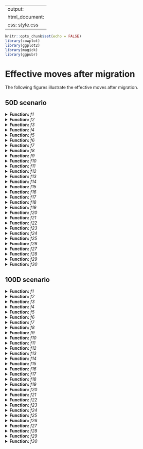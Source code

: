 
---
output:
  html_document:
    css: style.css
---

```r
knitr::opts_chunk$set(echo = FALSE)
library(cowplot)
library(ggplot2)
library(magick)
library(ggpubr)

```

# **Effective moves after migration**

The following figures illustrate the effective moves after migration.

## **50D scenario**


<details>
<summary><b>Function:</b> <i>f1</i></summary>
<p>

```r
s3 <- ggdraw() + draw_image("effective_moves_images50/f1_aepd_teda_cloud.png", scale = 1)
s2 <- ggdraw() + draw_image("effective_moves_images50/f1_aepd_teda_best.png", scale = 1)
s1 <- ggdraw() + draw_image("effective_moves_images50/f1_aepd_best.png", scale = 1)
fix <- ggdraw() + draw_image("effective_moves_images50/f1_fix.png", scale = 1)
prob <- ggdraw() + draw_image("effective_moves_images50/f1_prob.png", scale = 1)

ggarrange(s3,s2,s1,fix,prob,
          labels = c("S3", "S2", "S1", "FIX", "PROB"),
          hjust = c(-1, -1),
          font.label = list(size = 20),
          ncol = 3, nrow = 2)

```

</p>
</details>


<details>
<summary><b>Function:</b> <i>f2</i></summary>
<p>

```r
s3 <- ggdraw() + draw_image("effective_moves_images50/f2_aepd_teda_cloud.png", scale = 1)
s2 <- ggdraw() + draw_image("effective_moves_images50/f2_aepd_teda_best.png", scale = 1)
s1 <- ggdraw() + draw_image("effective_moves_images50/f2_aepd_best.png", scale = 1)
fix <- ggdraw() + draw_image("effective_moves_images50/f2_fix.png", scale = 1)
prob <- ggdraw() + draw_image("effective_moves_images50/f2_prob.png", scale = 1)

ggarrange(s3,s2,s1,fix,prob,
          labels = c("S3", "S2", "S1", "FIX", "PROB"),
          hjust = c(-1, -1),
          font.label = list(size = 20),
          ncol = 3, nrow = 2)

```

</p>
</details>


<details>
<summary><b>Function:</b> <i>f3</i></summary>
<p>

```There were no migrations in this function.```

</p>
</details>


<details>
<summary><b>Function:</b> <i>f4</i></summary>
<p>

```r
s3 <- ggdraw() + draw_image("effective_moves_images50/f4_aepd_teda_cloud.png", scale = 1)
s2 <- ggdraw() + draw_image("effective_moves_images50/f4_aepd_teda_best.png", scale = 1)
s1 <- ggdraw() + draw_image("effective_moves_images50/f4_aepd_best.png", scale = 1)
fix <- ggdraw() + draw_image("effective_moves_images50/f4_fix.png", scale = 1)
prob <- ggdraw() + draw_image("effective_moves_images50/f4_prob.png", scale = 1)

ggarrange(s3,s2,s1,fix,prob,
          labels = c("S3", "S2", "S1", "FIX", "PROB"),
          hjust = c(-1, -1),
          font.label = list(size = 20),
          ncol = 3, nrow = 2)

```

</p>
</details>


<details>
<summary><b>Function:</b> <i>f5</i></summary>
<p>

```r
s3 <- ggdraw() + draw_image("effective_moves_images50/f5_aepd_teda_cloud.png", scale = 1)
s2 <- ggdraw() + draw_image("effective_moves_images50/f5_aepd_teda_best.png", scale = 1)
s1 <- ggdraw() + draw_image("effective_moves_images50/f5_aepd_best.png", scale = 1)
fix <- ggdraw() + draw_image("effective_moves_images50/f5_fix.png", scale = 1)
prob <- ggdraw() + draw_image("effective_moves_images50/f5_prob.png", scale = 1)

ggarrange(s3,s2,s1,fix,prob,
          labels = c("S3", "S2", "S1", "FIX", "PROB"),
          hjust = c(-1, -1),
          font.label = list(size = 20),
          ncol = 3, nrow = 2)

```

</p>
</details>




<details>
<summary><b>Function:</b> <i>f6</i></summary>
<p>

```r
s3 <- ggdraw() + draw_image("effective_moves_images50/f6_aepd_teda_cloud.png", scale = 1)
s2 <- ggdraw() + draw_image("effective_moves_images50/f6_aepd_teda_best.png", scale = 1)
s1 <- ggdraw() + draw_image("effective_moves_images50/f6_aepd_best.png", scale = 1)
fix <- ggdraw() + draw_image("effective_moves_images50/f6_fix.png", scale = 1)
prob <- ggdraw() + draw_image("effective_moves_images50/f6_prob.png", scale = 1)

ggarrange(s3,s2,s1,fix,prob,
          labels = c("S3", "S2", "S1", "FIX", "PROB"),
          hjust = c(-1, -1),
          font.label = list(size = 20),
          ncol = 3, nrow = 2)

```

</p>
</details>



<details>
<summary><b>Function:</b> <i>f7</i></summary>
<p>

```r
s3 <- ggdraw() + draw_image("effective_moves_images50/f7_aepd_teda_cloud.png", scale = 1)
s2 <- ggdraw() + draw_image("effective_moves_images50/f7_aepd_teda_best.png", scale = 1)
s1 <- ggdraw() + draw_image("effective_moves_images50/f7_aepd_best.png", scale = 1)
fix <- ggdraw() + draw_image("effective_moves_images50/f7_fix.png", scale = 1)
prob <- ggdraw() + draw_image("effective_moves_images50/f7_prob.png", scale = 1)

ggarrange(s3,s2,s1,fix,prob,
          labels = c("S3", "S2", "S1", "FIX", "PROB"),
          hjust = c(-1, -1),
          font.label = list(size = 20),
          ncol = 3, nrow = 2)

```

</p>
</details>



<details>
<summary><b>Function:</b> <i>f8</i></summary>
<p>

```r
s3 <- ggdraw() + draw_image("effective_moves_images50/f8_aepd_teda_cloud.png", scale = 1)
s2 <- ggdraw() + draw_image("effective_moves_images50/f8_aepd_teda_best.png", scale = 1)
s1 <- ggdraw() + draw_image("effective_moves_images50/f8_aepd_best.png", scale = 1)
fix <- ggdraw() + draw_image("effective_moves_images50/f8_fix.png", scale = 1)
prob <- ggdraw() + draw_image("effective_moves_images50/f8_prob.png", scale = 1)

ggarrange(s3,s2,s1,fix,prob,
          labels = c("S3", "S2", "S1", "FIX", "PROB"),
          hjust = c(-1, -1),
          font.label = list(size = 20),
          ncol = 3, nrow = 2)

```

</p>
</details>

<details>
<summary><b>Function:</b> <i>f9</i></summary>
<p>

```r
s3 <- ggdraw() + draw_image("effective_moves_images50/f9_aepd_teda_cloud.png", scale = 1)
s2 <- ggdraw() + draw_image("effective_moves_images50/f9_aepd_teda_best.png", scale = 1)
s1 <- ggdraw() + draw_image("effective_moves_images50/f9_aepd_best.png", scale = 1)
fix <- ggdraw() + draw_image("effective_moves_images50/f9_fix.png", scale = 1)
prob <- ggdraw() + draw_image("effective_moves_images50/f9_prob.png", scale = 1)

ggarrange(s3,s2,s1,fix,prob,
          labels = c("S3", "S2", "S1", "FIX", "PROB"),
          hjust = c(-1, -1),
          font.label = list(size = 20),
          ncol = 3, nrow = 2)

```

</p>
</details>


<details>
<summary><b>Function:</b> <i>f10</i></summary>
<p>

```r
s3 <- ggdraw() + draw_image("effective_moves_images50/f10_aepd_teda_cloud.png", scale = 1)
s2 <- ggdraw() + draw_image("effective_moves_images50/f10_aepd_teda_best.png", scale = 1)
s1 <- ggdraw() + draw_image("effective_moves_images50/f10_aepd_best.png", scale = 1)
fix <- ggdraw() + draw_image("effective_moves_images50/f10_fix.png", scale = 1)
prob <- ggdraw() + draw_image("effective_moves_images50/f10_prob.png", scale = 1)

ggarrange(s3,s2,s1,fix,prob,
          labels = c("S3", "S2", "S1", "FIX", "PROB"),
          hjust = c(-1, -1),
          font.label = list(size = 20),
          ncol = 3, nrow = 2)

```

</p>
</details>





<details>
<summary><b>Function:</b> <i>f11</i></summary>
<p>

```r
s3 <- ggdraw() + draw_image("effective_moves_images50/f11_aepd_teda_cloud.png", scale = 1)
s2 <- ggdraw() + draw_image("effective_moves_images50/f11_aepd_teda_best.png", scale = 1)
s1 <- ggdraw() + draw_image("effective_moves_images50/f11_aepd_best.png", scale = 1)
fix <- ggdraw() + draw_image("effective_moves_images50/f11_fix.png", scale = 1)
prob <- ggdraw() + draw_image("effective_moves_images50/f11_prob.png", scale = 1)

ggarrange(s3,s2,s1,fix,prob,
          labels = c("S3", "S2", "S1", "FIX", "PROB"),
          hjust = c(-1, -1),
          font.label = list(size = 20),
          ncol = 3, nrow = 2)

```

</p>
</details>




<details>
<summary><b>Function:</b> <i>f12</i></summary>
<p>

```r
s3 <- ggdraw() + draw_image("effective_moves_images50/f12_aepd_teda_cloud.png", scale = 1)
s2 <- ggdraw() + draw_image("effective_moves_images50/f12_aepd_teda_best.png", scale = 1)
s1 <- ggdraw() + draw_image("effective_moves_images50/f12_aepd_best.png", scale = 1)
fix <- ggdraw() + draw_image("effective_moves_images50/f12_fix.png", scale = 1)
prob <- ggdraw() + draw_image("effective_moves_images50/f12_prob.png", scale = 1)

ggarrange(s3,s2,s1,fix,prob,
          labels = c("S3", "S2", "S1", "FIX", "PROB"),
          hjust = c(-1, -1),
          font.label = list(size = 20),
          ncol = 3, nrow = 2)

```

</p>
</details>


<details>
<summary><b>Function:</b> <i>f13</i></summary>
<p>

```r
s3 <- ggdraw() + draw_image("effective_moves_images50/f13_aepd_teda_cloud.png", scale = 1)
s2 <- ggdraw() + draw_image("effective_moves_images50/f13_aepd_teda_best.png", scale = 1)
s1 <- ggdraw() + draw_image("effective_moves_images50/f13_aepd_best.png", scale = 1)
fix <- ggdraw() + draw_image("effective_moves_images50/f13_fix.png", scale = 1)
prob <- ggdraw() + draw_image("effective_moves_images50/f13_prob.png", scale = 1)

ggarrange(s3,s2,s1,fix,prob,
          labels = c("S3", "S2", "S1", "FIX", "PROB"),
          hjust = c(-1, -1),
          font.label = list(size = 20),
          ncol = 3, nrow = 2)

```

</p>
</details>



<details>
<summary><b>Function:</b> <i>f14</i></summary>
<p>

```r
s3 <- ggdraw() + draw_image("effective_moves_images50/f14_aepd_teda_cloud.png", scale = 1)
s2 <- ggdraw() + draw_image("effective_moves_images50/f14_aepd_teda_best.png", scale = 1)
s1 <- ggdraw() + draw_image("effective_moves_images50/f14_aepd_best.png", scale = 1)
fix <- ggdraw() + draw_image("effective_moves_images50/f14_fix.png", scale = 1)
prob <- ggdraw() + draw_image("effective_moves_images50/f14_prob.png", scale = 1)

ggarrange(s3,s2,s1,fix,prob,
          labels = c("S3", "S2", "S1", "FIX", "PROB"),
          hjust = c(-1, -1),
          font.label = list(size = 20),
          ncol = 3, nrow = 2)

```

</p>
</details>




<details>
<summary><b>Function:</b> <i>f15</i></summary>
<p>

```r
s3 <- ggdraw() + draw_image("effective_moves_images50/f15_aepd_teda_cloud.png", scale = 1)
s2 <- ggdraw() + draw_image("effective_moves_images50/f15_aepd_teda_best.png", scale = 1)
s1 <- ggdraw() + draw_image("effective_moves_images50/f15_aepd_best.png", scale = 1)
fix <- ggdraw() + draw_image("effective_moves_images50/f15_fix.png", scale = 1)
prob <- ggdraw() + draw_image("effective_moves_images50/f15_prob.png", scale = 1)

ggarrange(s3,s2,s1,fix,prob,
          labels = c("S3", "S2", "S1", "FIX", "PROB"),
          hjust = c(-1, -1),
          font.label = list(size = 20),
          ncol = 3, nrow = 2)

```

</p>
</details>



<details>
<summary><b>Function:</b> <i>f16</i></summary>
<p>

```r
s3 <- ggdraw() + draw_image("effective_moves_images50/f16_aepd_teda_cloud.png", scale = 1)
s2 <- ggdraw() + draw_image("effective_moves_images50/f16_aepd_teda_best.png", scale = 1)
s1 <- ggdraw() + draw_image("effective_moves_images50/f16_aepd_best.png", scale = 1)
fix <- ggdraw() + draw_image("effective_moves_images50/f16_fix.png", scale = 1)
prob <- ggdraw() + draw_image("effective_moves_images50/f16_prob.png", scale = 1)

ggarrange(s3,s2,s1,fix,prob,
          labels = c("S3", "S2", "S1", "FIX", "PROB"),
          hjust = c(-1, -1),
          font.label = list(size = 20),
          ncol = 3, nrow = 2)

```

</p>
</details>



<details>
<summary><b>Function:</b> <i>f17</i></summary>
<p>

```r
s3 <- ggdraw() + draw_image("effective_moves_images50/f17_aepd_teda_cloud.png", scale = 1)
s2 <- ggdraw() + draw_image("effective_moves_images50/f17_aepd_teda_best.png", scale = 1)
s1 <- ggdraw() + draw_image("effective_moves_images50/f17_aepd_best.png", scale = 1)
fix <- ggdraw() + draw_image("effective_moves_images50/f17_fix.png", scale = 1)
prob <- ggdraw() + draw_image("effective_moves_images50/f17_prob.png", scale = 1)

ggarrange(s3,s2,s1,fix,prob,
          labels = c("S3", "S2", "S1", "FIX", "PROB"),
          hjust = c(-1, -1),
          font.label = list(size = 20),
          ncol = 3, nrow = 2)

```

</p>
</details>



<details>
<summary><b>Function:</b> <i>f18</i></summary>
<p>

```r
s3 <- ggdraw() + draw_image("effective_moves_images50/f18_aepd_teda_cloud.png", scale = 1)
s2 <- ggdraw() + draw_image("effective_moves_images50/f18_aepd_teda_best.png", scale = 1)
s1 <- ggdraw() + draw_image("effective_moves_images50/f18_aepd_best.png", scale = 1)
fix <- ggdraw() + draw_image("effective_moves_images50/f18_fix.png", scale = 1)
prob <- ggdraw() + draw_image("effective_moves_images50/f18_prob.png", scale = 1)

ggarrange(s3,s2,s1,fix,prob,
          labels = c("S3", "S2", "S1", "FIX", "PROB"),
          hjust = c(-1, -1),
          font.label = list(size = 20),
          ncol = 3, nrow = 2)

```

</p>
</details>


<details>
<summary><b>Function:</b> <i>f19</i></summary>
<p>

```r
s3 <- ggdraw() + draw_image("effective_moves_images50/f19_aepd_teda_cloud.png", scale = 1)
s2 <- ggdraw() + draw_image("effective_moves_images50/f19_aepd_teda_best.png", scale = 1)
s1 <- ggdraw() + draw_image("effective_moves_images50/f19_aepd_best.png", scale = 1)
fix <- ggdraw() + draw_image("effective_moves_images50/f19_fix.png", scale = 1)
prob <- ggdraw() + draw_image("effective_moves_images50/f19_prob.png", scale = 1)

ggarrange(s3,s2,s1,fix,prob,
          labels = c("S3", "S2", "S1", "FIX", "PROB"),
          hjust = c(-1, -1),
          font.label = list(size = 20),
          ncol = 3, nrow = 2)

```

</p>
</details>




<details>
<summary><b>Function:</b> <i>f20</i></summary>
<p>

```r
s3 <- ggdraw() + draw_image("effective_moves_images50/f20_aepd_teda_cloud.png", scale = 1)
s2 <- ggdraw() + draw_image("effective_moves_images50/f20_aepd_teda_best.png", scale = 1)
s1 <- ggdraw() + draw_image("effective_moves_images50/f20_aepd_best.png", scale = 1)
fix <- ggdraw() + draw_image("effective_moves_images50/f20_fix.png", scale = 1)
prob <- ggdraw() + draw_image("effective_moves_images50/f20_prob.png", scale = 1)

ggarrange(s3,s2,s1,fix,prob,
          labels = c("S3", "S2", "S1", "FIX", "PROB"),
          hjust = c(-1, -1),
          font.label = list(size = 20),
          ncol = 3, nrow = 2)

```

</p>
</details>



<details>
<summary><b>Function:</b> <i>f21</i></summary>
<p>

```r
s3 <- ggdraw() + draw_image("effective_moves_images50/f21_aepd_teda_cloud.png", scale = 1)
s2 <- ggdraw() + draw_image("effective_moves_images50/f21_aepd_teda_best.png", scale = 1)
s1 <- ggdraw() + draw_image("effective_moves_images50/f21_aepd_best.png", scale = 1)
fix <- ggdraw() + draw_image("effective_moves_images50/f21_fix.png", scale = 1)
prob <- ggdraw() + draw_image("effective_moves_images50/f21_prob.png", scale = 1)

ggarrange(s3,s2,s1,fix,prob,
          labels = c("S3", "S2", "S1", "FIX", "PROB"),
          hjust = c(-1, -1),
          font.label = list(size = 20),
          ncol = 3, nrow = 2)

```

</p>
</details>




<details>
<summary><b>Function:</b> <i>f22</i></summary>
<p>

```r
s3 <- ggdraw() + draw_image("effective_moves_images50/f22_aepd_teda_cloud.png", scale = 1)
s2 <- ggdraw() + draw_image("effective_moves_images50/f22_aepd_teda_best.png", scale = 1)
s1 <- ggdraw() + draw_image("effective_moves_images50/f22_aepd_best.png", scale = 1)
fix <- ggdraw() + draw_image("effective_moves_images50/f22_fix.png", scale = 1)
prob <- ggdraw() + draw_image("effective_moves_images50/f22_prob.png", scale = 1)

ggarrange(s3,s2,s1,fix,prob,
          labels = c("S3", "S2", "S1", "FIX", "PROB"),
          hjust = c(-1, -1),
          font.label = list(size = 20),
          ncol = 3, nrow = 2)

```

</p>
</details>



<details>
<summary><b>Function:</b> <i>f23</i></summary>
<p>

```r
s3 <- ggdraw() + draw_image("effective_moves_images50/f23_aepd_teda_cloud.png", scale = 1)
s2 <- ggdraw() + draw_image("effective_moves_images50/f23_aepd_teda_best.png", scale = 1)
s1 <- ggdraw() + draw_image("effective_moves_images50/f23_aepd_best.png", scale = 1)
fix <- ggdraw() + draw_image("effective_moves_images50/f23_fix.png", scale = 1)
prob <- ggdraw() + draw_image("effective_moves_images50/f23_prob.png", scale = 1)

ggarrange(s3,s2,s1,fix,prob,
          labels = c("S3", "S2", "S1", "FIX", "PROB"),
          hjust = c(-1, -1),
          font.label = list(size = 20),
          ncol = 3, nrow = 2)

```

</p>
</details>




<details>
<summary><b>Function:</b> <i>f24</i></summary>
<p>

```r
s3 <- ggdraw() + draw_image("effective_moves_images50/f24_aepd_teda_cloud.png", scale = 1)
s2 <- ggdraw() + draw_image("effective_moves_images50/f24_aepd_teda_best.png", scale = 1)
s1 <- ggdraw() + draw_image("effective_moves_images50/f24_aepd_best.png", scale = 1)
fix <- ggdraw() + draw_image("effective_moves_images50/f24_fix.png", scale = 1)
prob <- ggdraw() + draw_image("effective_moves_images50/f24_prob.png", scale = 1)

ggarrange(s3,s2,s1,fix,prob,
          labels = c("S3", "S2", "S1", "FIX", "PROB"),
          hjust = c(-1, -1),
          font.label = list(size = 20),
          ncol = 3, nrow = 2)

```

</p>
</details>



<details>
<summary><b>Function:</b> <i>f25</i></summary>
<p>

```r
s3 <- ggdraw() + draw_image("effective_moves_images50/f25_aepd_teda_cloud.png", scale = 1)
s2 <- ggdraw() + draw_image("effective_moves_images50/f25_aepd_teda_best.png", scale = 1)
s1 <- ggdraw() + draw_image("effective_moves_images50/f25_aepd_best.png", scale = 1)
fix <- ggdraw() + draw_image("effective_moves_images50/f25_fix.png", scale = 1)
prob <- ggdraw() + draw_image("effective_moves_images50/f25_prob.png", scale = 1)

ggarrange(s3,s2,s1,fix,prob,
          labels = c("S3", "S2", "S1", "FIX", "PROB"),
          hjust = c(-1, -1),
          font.label = list(size = 20),
          ncol = 3, nrow = 2)

```

</p>
</details>




<details>
<summary><b>Function:</b> <i>f26</i></summary>
<p>

```r
s3 <- ggdraw() + draw_image("effective_moves_images50/f26_aepd_teda_cloud.png", scale = 1)
s2 <- ggdraw() + draw_image("effective_moves_images50/f26_aepd_teda_best.png", scale = 1)
s1 <- ggdraw() + draw_image("effective_moves_images50/f26_aepd_best.png", scale = 1)
fix <- ggdraw() + draw_image("effective_moves_images50/f26_fix.png", scale = 1)
prob <- ggdraw() + draw_image("effective_moves_images50/f26_prob.png", scale = 1)

ggarrange(s3,s2,s1,fix,prob,
          labels = c("S3", "S2", "S1", "FIX", "PROB"),
          hjust = c(-1, -1),
          font.label = list(size = 20),
          ncol = 3, nrow = 2)

```

</p>
</details>


<details>
<summary><b>Function:</b> <i>f27</i></summary>
<p>

```r
s3 <- ggdraw() + draw_image("effective_moves_images50/f27_aepd_teda_cloud.png", scale = 1)
s2 <- ggdraw() + draw_image("effective_moves_images50/f27_aepd_teda_best.png", scale = 1)
s1 <- ggdraw() + draw_image("effective_moves_images50/f27_aepd_best.png", scale = 1)
fix <- ggdraw() + draw_image("effective_moves_images50/f27_fix.png", scale = 1)
prob <- ggdraw() + draw_image("effective_moves_images50/f27_prob.png", scale = 1)

ggarrange(s3,s2,s1,fix,prob,
          labels = c("S3", "S2", "S1", "FIX", "PROB"),
          hjust = c(-1, -1),
          font.label = list(size = 20),
          ncol = 3, nrow = 2)

```

</p>
</details>



<details>
<summary><b>Function:</b> <i>f28</i></summary>
<p>

```r
s3 <- ggdraw() + draw_image("effective_moves_images50/f28_aepd_teda_cloud.png", scale = 1)
s2 <- ggdraw() + draw_image("effective_moves_images50/f28_aepd_teda_best.png", scale = 1)
s1 <- ggdraw() + draw_image("effective_moves_images50/f28_aepd_best.png", scale = 1)
fix <- ggdraw() + draw_image("effective_moves_images50/f28_fix.png", scale = 1)
prob <- ggdraw() + draw_image("effective_moves_images50/f28_prob.png", scale = 1)

ggarrange(s3,s2,s1,fix,prob,
          labels = c("S3", "S2", "S1", "FIX", "PROB"),
          hjust = c(-1, -1),
          font.label = list(size = 20),
          ncol = 3, nrow = 2)

```

</p>
</details>



<details>
<summary><b>Function:</b> <i>f29</i></summary>
<p>

```r
s3 <- ggdraw() + draw_image("effective_moves_images50/f29_aepd_teda_cloud.png", scale = 1)
s2 <- ggdraw() + draw_image("effective_moves_images50/f29_aepd_teda_best.png", scale = 1)
s1 <- ggdraw() + draw_image("effective_moves_images50/f29_aepd_best.png", scale = 1)
fix <- ggdraw() + draw_image("effective_moves_images50/f29_fix.png", scale = 1)
prob <- ggdraw() + draw_image("effective_moves_images50/f29_prob.png", scale = 1)

ggarrange(s3,s2,s1,fix,prob,
          labels = c("S3", "S2", "S1", "FIX", "PROB"),
          hjust = c(-1, -1),
          font.label = list(size = 20),
          ncol = 3, nrow = 2)

```

</p>
</details>



<details>
<summary><b>Function:</b> <i>f30</i></summary>
<p>

```r
s3 <- ggdraw() + draw_image("effective_moves_images50/f30_aepd_teda_cloud.png", scale = 1)
s2 <- ggdraw() + draw_image("effective_moves_images50/f30_aepd_teda_best.png", scale = 1)
s1 <- ggdraw() + draw_image("effective_moves_images50/f30_aepd_best.png", scale = 1)
fix <- ggdraw() + draw_image("effective_moves_images50/f30_fix.png", scale = 1)
prob <- ggdraw() + draw_image("effective_moves_images50/f30_prob.png", scale = 1)

ggarrange(s3,s2,s1,fix,prob,
          labels = c("S3", "S2", "S1", "FIX", "PROB"),
          hjust = c(-1, -1),
          font.label = list(size = 20),
          ncol = 3, nrow = 2)

```

</p>
</details>




## **100D scenario**

<details>
<summary><b>Function:</b> <i>f1</i></summary>
<p>

```r
s3 <- ggdraw() + draw_image("effective_moves_images100/f1_aepd_teda_cloud.png", scale = 1)
s2 <- ggdraw() + draw_image("effective_moves_images100/f1_aepd_teda_best.png", scale = 1)
s1 <- ggdraw() + draw_image("effective_moves_images100/f1_aepd_best.png", scale = 1)
fix <- ggdraw() + draw_image("effective_moves_images100/f1_fix.png", scale = 1)
prob <- ggdraw() + draw_image("effective_moves_images100/f1_prob.png", scale = 1)

ggarrange(s3,s2,s1,fix,prob,
          labels = c("S3", "S2", "S1", "FIX", "PROB"),
          hjust = c(-1, -1),
          font.label = list(size = 20),
          ncol = 3, nrow = 2)

```

</p>
</details>


<details>
<summary><b>Function:</b> <i>f2</i></summary>
<p>

```r
s3 <- ggdraw() + draw_image("effective_moves_images100/f2_aepd_teda_cloud.png", scale = 1)
s2 <- ggdraw() + draw_image("effective_moves_images100/f2_aepd_teda_best.png", scale = 1)
s1 <- ggdraw() + draw_image("effective_moves_images100/f2_aepd_best.png", scale = 1)
fix <- ggdraw() + draw_image("effective_moves_images100/f2_fix.png", scale = 1)
prob <- ggdraw() + draw_image("effective_moves_images100/f2_prob.png", scale = 1)

ggarrange(s3,s2,s1,fix,prob,
          labels = c("S3", "S2", "S1", "FIX", "PROB"),
          hjust = c(-1, -1),
          font.label = list(size = 20),
          ncol = 3, nrow = 2)

```

</p>
</details>

<details>
<summary><b>Function:</b> <i>f3</i></summary>
<p>

```There were no migrations in this function.```

</p>
</details>


<details>
<summary><b>Function:</b> <i>f4</i></summary>
<p>

```r
s3 <- ggdraw() + draw_image("effective_moves_images100/f4_aepd_teda_cloud.png", scale = 1)
s2 <- ggdraw() + draw_image("effective_moves_images100/f4_aepd_teda_best.png", scale = 1)
s1 <- ggdraw() + draw_image("effective_moves_images100/f4_aepd_best.png", scale = 1)
fix <- ggdraw() + draw_image("effective_moves_images100/f4_fix.png", scale = 1)
prob <- ggdraw() + draw_image("effective_moves_images100/f4_prob.png", scale = 1)

ggarrange(s3,s2,s1,fix,prob,
          labels = c("S3", "S2", "S1", "FIX", "PROB"),
          hjust = c(-1, -1),
          font.label = list(size = 20),
          ncol = 3, nrow = 2)

```

</p>
</details>


<details>
<summary><b>Function:</b> <i>f5</i></summary>
<p>

```r
s3 <- ggdraw() + draw_image("effective_moves_images100/f5_aepd_teda_cloud.png", scale = 1)
s2 <- ggdraw() + draw_image("effective_moves_images100/f5_aepd_teda_best.png", scale = 1)
s1 <- ggdraw() + draw_image("effective_moves_images100/f5_aepd_best.png", scale = 1)
fix <- ggdraw() + draw_image("effective_moves_images100/f5_fix.png", scale = 1)
prob <- ggdraw() + draw_image("effective_moves_images100/f5_prob.png", scale = 1)

ggarrange(s3,s2,s1,fix,prob,
          labels = c("S3", "S2", "S1", "FIX", "PROB"),
          hjust = c(-1, -1),
          font.label = list(size = 20),
          ncol = 3, nrow = 2)

```

</p>
</details>




<details>
<summary><b>Function:</b> <i>f6</i></summary>
<p>

```r
s3 <- ggdraw() + draw_image("effective_moves_images100/f6_aepd_teda_cloud.png", scale = 1)
s2 <- ggdraw() + draw_image("effective_moves_images100/f6_aepd_teda_best.png", scale = 1)
s1 <- ggdraw() + draw_image("effective_moves_images100/f6_aepd_best.png", scale = 1)
fix <- ggdraw() + draw_image("effective_moves_images100/f6_fix.png", scale = 1)
prob <- ggdraw() + draw_image("effective_moves_images100/f6_prob.png", scale = 1)

ggarrange(s3,s2,s1,fix,prob,
          labels = c("S3", "S2", "S1", "FIX", "PROB"),
          hjust = c(-1, -1),
          font.label = list(size = 20),
          ncol = 3, nrow = 2)

```

</p>
</details>



<details>
<summary><b>Function:</b> <i>f7</i></summary>
<p>

```r
s3 <- ggdraw() + draw_image("effective_moves_images100/f7_aepd_teda_cloud.png", scale = 1)
s2 <- ggdraw() + draw_image("effective_moves_images100/f7_aepd_teda_best.png", scale = 1)
s1 <- ggdraw() + draw_image("effective_moves_images100/f7_aepd_best.png", scale = 1)
fix <- ggdraw() + draw_image("effective_moves_images100/f7_fix.png", scale = 1)
prob <- ggdraw() + draw_image("effective_moves_images100/f7_prob.png", scale = 1)

ggarrange(s3,s2,s1,fix,prob,
          labels = c("S3", "S2", "S1", "FIX", "PROB"),
          hjust = c(-1, -1),
          font.label = list(size = 20),
          ncol = 3, nrow = 2)

```

</p>
</details>



<details>
<summary><b>Function:</b> <i>f8</i></summary>
<p>

```r
s3 <- ggdraw() + draw_image("effective_moves_images100/f8_aepd_teda_cloud.png", scale = 1)
s2 <- ggdraw() + draw_image("effective_moves_images100/f8_aepd_teda_best.png", scale = 1)
s1 <- ggdraw() + draw_image("effective_moves_images100/f8_aepd_best.png", scale = 1)
fix <- ggdraw() + draw_image("effective_moves_images100/f8_fix.png", scale = 1)
prob <- ggdraw() + draw_image("effective_moves_images100/f8_prob.png", scale = 1)

ggarrange(s3,s2,s1,fix,prob,
          labels = c("S3", "S2", "S1", "FIX", "PROB"),
          hjust = c(-1, -1),
          font.label = list(size = 20),
          ncol = 3, nrow = 2)

```

</p>
</details>

<details>
<summary><b>Function:</b> <i>f9</i></summary>
<p>

```r
s3 <- ggdraw() + draw_image("effective_moves_images100/f9_aepd_teda_cloud.png", scale = 1)
s2 <- ggdraw() + draw_image("effective_moves_images100/f9_aepd_teda_best.png", scale = 1)
s1 <- ggdraw() + draw_image("effective_moves_images100/f9_aepd_best.png", scale = 1)
fix <- ggdraw() + draw_image("effective_moves_images100/f9_fix.png", scale = 1)
prob <- ggdraw() + draw_image("effective_moves_images100/f9_prob.png", scale = 1)

ggarrange(s3,s2,s1,fix,prob,
          labels = c("S3", "S2", "S1", "FIX", "PROB"),
          hjust = c(-1, -1),
          font.label = list(size = 20),
          ncol = 3, nrow = 2)

```

</p>
</details>


<details>
<summary><b>Function:</b> <i>f10</i></summary>
<p>

```r
s3 <- ggdraw() + draw_image("effective_moves_images100/f10_aepd_teda_cloud.png", scale = 1)
s2 <- ggdraw() + draw_image("effective_moves_images100/f10_aepd_teda_best.png", scale = 1)
s1 <- ggdraw() + draw_image("effective_moves_images100/f10_aepd_best.png", scale = 1)
fix <- ggdraw() + draw_image("effective_moves_images100/f10_fix.png", scale = 1)
prob <- ggdraw() + draw_image("effective_moves_images100/f10_prob.png", scale = 1)

ggarrange(s3,s2,s1,fix,prob,
          labels = c("S3", "S2", "S1", "FIX", "PROB"),
          hjust = c(-1, -1),
          font.label = list(size = 20),
          ncol = 3, nrow = 2)

```

</p>
</details>





<details>
<summary><b>Function:</b> <i>f11</i></summary>
<p>

```r
s3 <- ggdraw() + draw_image("effective_moves_images100/f11_aepd_teda_cloud.png", scale = 1)
s2 <- ggdraw() + draw_image("effective_moves_images100/f11_aepd_teda_best.png", scale = 1)
s1 <- ggdraw() + draw_image("effective_moves_images100/f11_aepd_best.png", scale = 1)
fix <- ggdraw() + draw_image("effective_moves_images100/f11_fix.png", scale = 1)
prob <- ggdraw() + draw_image("effective_moves_images100/f11_prob.png", scale = 1)

ggarrange(s3,s2,s1,fix,prob,
          labels = c("S3", "S2", "S1", "FIX", "PROB"),
          hjust = c(-1, -1),
          font.label = list(size = 20),
          ncol = 3, nrow = 2)

```

</p>
</details>




<details>
<summary><b>Function:</b> <i>f12</i></summary>
<p>

```r
s3 <- ggdraw() + draw_image("effective_moves_images100/f12_aepd_teda_cloud.png", scale = 1)
s2 <- ggdraw() + draw_image("effective_moves_images100/f12_aepd_teda_best.png", scale = 1)
s1 <- ggdraw() + draw_image("effective_moves_images100/f12_aepd_best.png", scale = 1)
fix <- ggdraw() + draw_image("effective_moves_images100/f12_fix.png", scale = 1)
prob <- ggdraw() + draw_image("effective_moves_images100/f12_prob.png", scale = 1)

ggarrange(s3,s2,s1,fix,prob,
          labels = c("S3", "S2", "S1", "FIX", "PROB"),
          hjust = c(-1, -1),
          font.label = list(size = 20),
          ncol = 3, nrow = 2)

```

</p>
</details>


<details>
<summary><b>Function:</b> <i>f13</i></summary>
<p>

```r
s3 <- ggdraw() + draw_image("effective_moves_images100/f13_aepd_teda_cloud.png", scale = 1)
s2 <- ggdraw() + draw_image("effective_moves_images100/f13_aepd_teda_best.png", scale = 1)
s1 <- ggdraw() + draw_image("effective_moves_images100/f13_aepd_best.png", scale = 1)
fix <- ggdraw() + draw_image("effective_moves_images100/f13_fix.png", scale = 1)
prob <- ggdraw() + draw_image("effective_moves_images100/f13_prob.png", scale = 1)

ggarrange(s3,s2,s1,fix,prob,
          labels = c("S3", "S2", "S1", "FIX", "PROB"),
          hjust = c(-1, -1),
          font.label = list(size = 20),
          ncol = 3, nrow = 2)

```

</p>
</details>



<details>
<summary><b>Function:</b> <i>f14</i></summary>
<p>

```r
s3 <- ggdraw() + draw_image("effective_moves_images100/f14_aepd_teda_cloud.png", scale = 1)
s2 <- ggdraw() + draw_image("effective_moves_images100/f14_aepd_teda_best.png", scale = 1)
s1 <- ggdraw() + draw_image("effective_moves_images100/f14_aepd_best.png", scale = 1)
fix <- ggdraw() + draw_image("effective_moves_images100/f14_fix.png", scale = 1)
prob <- ggdraw() + draw_image("effective_moves_images100/f14_prob.png", scale = 1)

ggarrange(s3,s2,s1,fix,prob,
          labels = c("S3", "S2", "S1", "FIX", "PROB"),
          hjust = c(-1, -1),
          font.label = list(size = 20),
          ncol = 3, nrow = 2)

```

</p>
</details>




<details>
<summary><b>Function:</b> <i>f15</i></summary>
<p>

```r
s3 <- ggdraw() + draw_image("effective_moves_images100/f15_aepd_teda_cloud.png", scale = 1)
s2 <- ggdraw() + draw_image("effective_moves_images100/f15_aepd_teda_best.png", scale = 1)
s1 <- ggdraw() + draw_image("effective_moves_images100/f15_aepd_best.png", scale = 1)
fix <- ggdraw() + draw_image("effective_moves_images100/f15_fix.png", scale = 1)
prob <- ggdraw() + draw_image("effective_moves_images100/f15_prob.png", scale = 1)

ggarrange(s3,s2,s1,fix,prob,
          labels = c("S3", "S2", "S1", "FIX", "PROB"),
          hjust = c(-1, -1),
          font.label = list(size = 20),
          ncol = 3, nrow = 2)

```

</p>
</details>



<details>
<summary><b>Function:</b> <i>f16</i></summary>
<p>

```r
s3 <- ggdraw() + draw_image("effective_moves_images100/f16_aepd_teda_cloud.png", scale = 1)
s2 <- ggdraw() + draw_image("effective_moves_images100/f16_aepd_teda_best.png", scale = 1)
s1 <- ggdraw() + draw_image("effective_moves_images100/f16_aepd_best.png", scale = 1)
fix <- ggdraw() + draw_image("effective_moves_images100/f16_fix.png", scale = 1)
prob <- ggdraw() + draw_image("effective_moves_images100/f16_prob.png", scale = 1)

ggarrange(s3,s2,s1,fix,prob,
          labels = c("S3", "S2", "S1", "FIX", "PROB"),
          hjust = c(-1, -1),
          font.label = list(size = 20),
          ncol = 3, nrow = 2)

```

</p>
</details>



<details>
<summary><b>Function:</b> <i>f17</i></summary>
<p>

```r
s3 <- ggdraw() + draw_image("effective_moves_images100/f17_aepd_teda_cloud.png", scale = 1)
s2 <- ggdraw() + draw_image("effective_moves_images100/f17_aepd_teda_best.png", scale = 1)
s1 <- ggdraw() + draw_image("effective_moves_images100/f17_aepd_best.png", scale = 1)
fix <- ggdraw() + draw_image("effective_moves_images100/f17_fix.png", scale = 1)
prob <- ggdraw() + draw_image("effective_moves_images100/f17_prob.png", scale = 1)

ggarrange(s3,s2,s1,fix,prob,
          labels = c("S3", "S2", "S1", "FIX", "PROB"),
          hjust = c(-1, -1),
          font.label = list(size = 20),
          ncol = 3, nrow = 2)

```

</p>
</details>



<details>
<summary><b>Function:</b> <i>f18</i></summary>
<p>

```r
s3 <- ggdraw() + draw_image("effective_moves_images100/f18_aepd_teda_cloud.png", scale = 1)
s2 <- ggdraw() + draw_image("effective_moves_images100/f18_aepd_teda_best.png", scale = 1)
s1 <- ggdraw() + draw_image("effective_moves_images100/f18_aepd_best.png", scale = 1)
fix <- ggdraw() + draw_image("effective_moves_images100/f18_fix.png", scale = 1)
prob <- ggdraw() + draw_image("effective_moves_images100/f18_prob.png", scale = 1)

ggarrange(s3,s2,s1,fix,prob,
          labels = c("S3", "S2", "S1", "FIX", "PROB"),
          hjust = c(-1, -1),
          font.label = list(size = 20),
          ncol = 3, nrow = 2)

```

</p>
</details>


<details>
<summary><b>Function:</b> <i>f19</i></summary>
<p>

```r
s3 <- ggdraw() + draw_image("effective_moves_images100/f19_aepd_teda_cloud.png", scale = 1)
s2 <- ggdraw() + draw_image("effective_moves_images100/f19_aepd_teda_best.png", scale = 1)
s1 <- ggdraw() + draw_image("effective_moves_images100/f19_aepd_best.png", scale = 1)
fix <- ggdraw() + draw_image("effective_moves_images100/f19_fix.png", scale = 1)
prob <- ggdraw() + draw_image("effective_moves_images100/f19_prob.png", scale = 1)

ggarrange(s3,s2,s1,fix,prob,
          labels = c("S3", "S2", "S1", "FIX", "PROB"),
          hjust = c(-1, -1),
          font.label = list(size = 20),
          ncol = 3, nrow = 2)

```

</p>
</details>




<details>
<summary><b>Function:</b> <i>f20</i></summary>
<p>

```r
s3 <- ggdraw() + draw_image("effective_moves_images100/f20_aepd_teda_cloud.png", scale = 1)
s2 <- ggdraw() + draw_image("effective_moves_images100/f20_aepd_teda_best.png", scale = 1)
s1 <- ggdraw() + draw_image("effective_moves_images100/f20_aepd_best.png", scale = 1)
fix <- ggdraw() + draw_image("effective_moves_images100/f20_fix.png", scale = 1)
prob <- ggdraw() + draw_image("effective_moves_images100/f20_prob.png", scale = 1)

ggarrange(s3,s2,s1,fix,prob,
          labels = c("S3", "S2", "S1", "FIX", "PROB"),
          hjust = c(-1, -1),
          font.label = list(size = 20),
          ncol = 3, nrow = 2)

```

</p>
</details>



<details>
<summary><b>Function:</b> <i>f21</i></summary>
<p>

```r
s3 <- ggdraw() + draw_image("effective_moves_images100/f21_aepd_teda_cloud.png", scale = 1)
s2 <- ggdraw() + draw_image("effective_moves_images100/f21_aepd_teda_best.png", scale = 1)
s1 <- ggdraw() + draw_image("effective_moves_images100/f21_aepd_best.png", scale = 1)
fix <- ggdraw() + draw_image("effective_moves_images100/f21_fix.png", scale = 1)
prob <- ggdraw() + draw_image("effective_moves_images100/f21_prob.png", scale = 1)

ggarrange(s3,s2,s1,fix,prob,
          labels = c("S3", "S2", "S1", "FIX", "PROB"),
          hjust = c(-1, -1),
          font.label = list(size = 20),
          ncol = 3, nrow = 2)

```

</p>
</details>




<details>
<summary><b>Function:</b> <i>f22</i></summary>
<p>

```r
s3 <- ggdraw() + draw_image("effective_moves_images100/f22_aepd_teda_cloud.png", scale = 1)
s2 <- ggdraw() + draw_image("effective_moves_images100/f22_aepd_teda_best.png", scale = 1)
s1 <- ggdraw() + draw_image("effective_moves_images100/f22_aepd_best.png", scale = 1)
fix <- ggdraw() + draw_image("effective_moves_images100/f22_fix.png", scale = 1)
prob <- ggdraw() + draw_image("effective_moves_images100/f22_prob.png", scale = 1)

ggarrange(s3,s2,s1,fix,prob,
          labels = c("S3", "S2", "S1", "FIX", "PROB"),
          hjust = c(-1, -1),
          font.label = list(size = 20),
          ncol = 3, nrow = 2)

```

</p>
</details>



<details>
<summary><b>Function:</b> <i>f23</i></summary>
<p>

```r
s3 <- ggdraw() + draw_image("effective_moves_images100/f23_aepd_teda_cloud.png", scale = 1)
s2 <- ggdraw() + draw_image("effective_moves_images100/f23_aepd_teda_best.png", scale = 1)
s1 <- ggdraw() + draw_image("effective_moves_images100/f23_aepd_best.png", scale = 1)
fix <- ggdraw() + draw_image("effective_moves_images100/f23_fix.png", scale = 1)
prob <- ggdraw() + draw_image("effective_moves_images100/f23_prob.png", scale = 1)

ggarrange(s3,s2,s1,fix,prob,
          labels = c("S3", "S2", "S1", "FIX", "PROB"),
          hjust = c(-1, -1),
          font.label = list(size = 20),
          ncol = 3, nrow = 2)

```

</p>
</details>




<details>
<summary><b>Function:</b> <i>f24</i></summary>
<p>

```r
s3 <- ggdraw() + draw_image("effective_moves_images100/f24_aepd_teda_cloud.png", scale = 1)
s2 <- ggdraw() + draw_image("effective_moves_images100/f24_aepd_teda_best.png", scale = 1)
s1 <- ggdraw() + draw_image("effective_moves_images100/f24_aepd_best.png", scale = 1)
fix <- ggdraw() + draw_image("effective_moves_images100/f24_fix.png", scale = 1)
prob <- ggdraw() + draw_image("effective_moves_images100/f24_prob.png", scale = 1)

ggarrange(s3,s2,s1,fix,prob,
          labels = c("S3", "S2", "S1", "FIX", "PROB"),
          hjust = c(-1, -1),
          font.label = list(size = 20),
          ncol = 3, nrow = 2)

```

</p>
</details>



<details>
<summary><b>Function:</b> <i>f25</i></summary>
<p>

```r
s3 <- ggdraw() + draw_image("effective_moves_images100/f25_aepd_teda_cloud.png", scale = 1)
s2 <- ggdraw() + draw_image("effective_moves_images100/f25_aepd_teda_best.png", scale = 1)
s1 <- ggdraw() + draw_image("effective_moves_images100/f25_aepd_best.png", scale = 1)
fix <- ggdraw() + draw_image("effective_moves_images100/f25_fix.png", scale = 1)
prob <- ggdraw() + draw_image("effective_moves_images100/f25_prob.png", scale = 1)

ggarrange(s3,s2,s1,fix,prob,
          labels = c("S3", "S2", "S1", "FIX", "PROB"),
          hjust = c(-1, -1),
          font.label = list(size = 20),
          ncol = 3, nrow = 2)

```

</p>
</details>




<details>
<summary><b>Function:</b> <i>f26</i></summary>
<p>

```r
s3 <- ggdraw() + draw_image("effective_moves_images100/f26_aepd_teda_cloud.png", scale = 1)
s2 <- ggdraw() + draw_image("effective_moves_images100/f26_aepd_teda_best.png", scale = 1)
s1 <- ggdraw() + draw_image("effective_moves_images100/f26_aepd_best.png", scale = 1)
fix <- ggdraw() + draw_image("effective_moves_images100/f26_fix.png", scale = 1)
prob <- ggdraw() + draw_image("effective_moves_images100/f26_prob.png", scale = 1)

ggarrange(s3,s2,s1,fix,prob,
          labels = c("S3", "S2", "S1", "FIX", "PROB"),
          hjust = c(-1, -1),
          font.label = list(size = 20),
          ncol = 3, nrow = 2)

```

</p>
</details>


<details>
<summary><b>Function:</b> <i>f27</i></summary>
<p>

```r
s3 <- ggdraw() + draw_image("effective_moves_images100/f27_aepd_teda_cloud.png", scale = 1)
s2 <- ggdraw() + draw_image("effective_moves_images100/f27_aepd_teda_best.png", scale = 1)
s1 <- ggdraw() + draw_image("effective_moves_images100/f27_aepd_best.png", scale = 1)
fix <- ggdraw() + draw_image("effective_moves_images100/f27_fix.png", scale = 1)
prob <- ggdraw() + draw_image("effective_moves_images100/f27_prob.png", scale = 1)

ggarrange(s3,s2,s1,fix,prob,
          labels = c("S3", "S2", "S1", "FIX", "PROB"),
          hjust = c(-1, -1),
          font.label = list(size = 20),
          ncol = 3, nrow = 2)

```

</p>
</details>



<details>
<summary><b>Function:</b> <i>f28</i></summary>
<p>

```r
s3 <- ggdraw() + draw_image("effective_moves_images100/f28_aepd_teda_cloud.png", scale = 1)
s2 <- ggdraw() + draw_image("effective_moves_images100/f28_aepd_teda_best.png", scale = 1)
s1 <- ggdraw() + draw_image("effective_moves_images100/f28_aepd_best.png", scale = 1)
fix <- ggdraw() + draw_image("effective_moves_images100/f28_fix.png", scale = 1)
prob <- ggdraw() + draw_image("effective_moves_images100/f28_prob.png", scale = 1)

ggarrange(s3,s2,s1,fix,prob,
          labels = c("S3", "S2", "S1", "FIX", "PROB"),
          hjust = c(-1, -1),
          font.label = list(size = 20),
          ncol = 3, nrow = 2)

```

</p>
</details>



<details>
<summary><b>Function:</b> <i>f29</i></summary>
<p>

```r
s3 <- ggdraw() + draw_image("effective_moves_images100/f29_aepd_teda_cloud.png", scale = 1)
s2 <- ggdraw() + draw_image("effective_moves_images100/f29_aepd_teda_best.png", scale = 1)
s1 <- ggdraw() + draw_image("effective_moves_images100/f29_aepd_best.png", scale = 1)
fix <- ggdraw() + draw_image("effective_moves_images100/f29_fix.png", scale = 1)
prob <- ggdraw() + draw_image("effective_moves_images100/f29_prob.png", scale = 1)

ggarrange(s3,s2,s1,fix,prob,
          labels = c("S3", "S2", "S1", "FIX", "PROB"),
          hjust = c(-1, -1),
          font.label = list(size = 20),
          ncol = 3, nrow = 2)

```

</p>
</details>



<details>
<summary><b>Function:</b> <i>f30</i></summary>
<p>

```r
s3 <- ggdraw() + draw_image("effective_moves_images100/f30_aepd_teda_cloud.png", scale = 1)
s2 <- ggdraw() + draw_image("effective_moves_images100/f30_aepd_teda_best.png", scale = 1)
s1 <- ggdraw() + draw_image("effective_moves_images100/f30_aepd_best.png", scale = 1)
fix <- ggdraw() + draw_image("effective_moves_images100/f30_fix.png", scale = 1)
prob <- ggdraw() + draw_image("effective_moves_images100/f30_prob.png", scale = 1)

ggarrange(s3,s2,s1,fix,prob,
          labels = c("S3", "S2", "S1", "FIX", "PROB"),
          hjust = c(-1, -1),
          font.label = list(size = 20),
          ncol = 3, nrow = 2)

```

</p>
</details>
